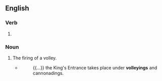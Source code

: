 ==English==

===Verb===
{{head|en|verb form}}

# {{present participle of|en|volley|nocat=1}}

===Noun===
{{en-noun}}

# The firing of a volley.
#* {{w|Thomas Carlyle}}
#*: {{...}} the King's Entrance takes place under '''volleyings''' and cannonadings.
